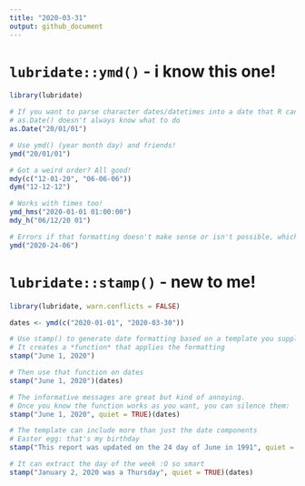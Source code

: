 ```yaml
---
title: "2020-03-31"
output: github_document
---
```


# `lubridate::ymd()` - i know this one!

```r
library(lubridate)

# If you want to parse character dates/datetimes into a date that R can use
# as.Date() doesn't always know what to do
as.Date("20/01/01")

# Use ymd() (year month day) and friends!
ymd("20/01/01")

# Got a weird order? All good!
mdy(c("12-01-20", "06-06-06"))
dym("12-12-12")

# Works with times too!
ymd_hms("2020-01-01 01:00:00")
mdy_h("06/12/20 01") 

# Errors if that formatting doesn't make sense or isn't possible, which is good!
ymd("2020-24-06")
```

# `lubridate::stamp()` - new to me!

```r
library(lubridate, warn.conflicts = FALSE)

dates <- ymd(c("2020-01-01", "2020-03-30"))

# Use stamp() to generate date formatting based on a template you supply
# It creates a *function* that applies the formatting
stamp("June 1, 2020")

# Then use that function on dates
stamp("June 1, 2020")(dates)

# The informative messages are great but kind of annoying. 
# Once you know the function works as you want, you can silence them:
stamp("June 1, 2020", quiet = TRUE)(dates)

# The template can include more than just the date components
# Easter egg: that's my birthday
stamp("This report was updated on the 24 day of June in 1991", quiet = TRUE)(dates)

# It can extract the day of the week :O so smart
stamp("January 2, 2020 was a Thursday", quiet = TRUE)(dates)
```
